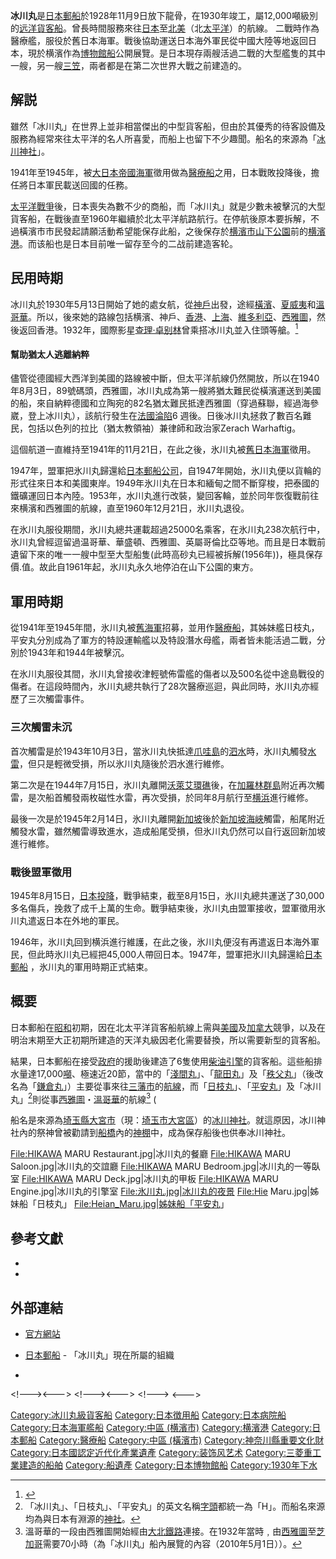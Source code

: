 {{軍艦模板
|名稱= {{lang|ja|冰川丸}}<br /><small>HIKAWA MARU</small>
|名稱2= 
|圖片= [[File:HIKAWA_MARU_2018.jpg|300px]]
|照片說明= 冰川丸
|圖片2= 
|照片說明2= 
|艦種= [[貨客船|貨客船]]→[[醫院船|醫院船]]→貨客船
|擁有國= {{JAP}}
|艦級= 
|製造= 横濱船渠株式会社
|動工= 1928年11月9日
|下水= 1929年9月30日
|服役= 1930年5月13日
|退役= 1960年12月21日
|結局= 停泊於[[山下公園|山下公園]]作為[[博物館船|博物館船]]
|除籍= 
|排水量=11,622噸<br />載貨重量10,436噸
|基準=
|滿載= 
|長度= 163.3米
|闊度= 20.12米
|吃水= 9.2米
|極速= 18.21節
|引擎= B&W<!--->Burmeister & Wain<--->（現[[MAN集團|猛獅柴油機]]）製<br />雙作用[[四冲程循环|四行程循環]]8[[汽缸|汽缸]][[柴油引擎|柴油引擎]]2座2軸
|出力= 11,000匹（5,500匹×2）
|續航= 
|乘員= 一等客倉：76名<br />二等客倉：69名<br />三等客倉：186名
|裝甲= 
|艦載機= 
|裝備=
|}}
{{japanese|japanese=氷川丸|kana=ひかわまる|romaji=Hikawa-maru}}
'''冰川丸'''是[[日本郵船|日本郵船]]於1928年11月9日放下龍骨，在1930年竣工，屬12,000噸級別的[[远洋定期船|远洋貨客船]]。曾長時間服務來往[[日本|日本]]至[[北美|北美]]（北[[太平洋|太平洋]]）的航線。
二戰時作為醫療艦，服役於舊日本海軍。戰後協助運送日本海外軍民從中國大陸等地返回日本，現於横濱作為[[博物館船|博物館船]]公開展覽。是日本現存兩艘活過二戰的大型艦隻的其中一艘，另一艘[[三笠號戰艦|三笠]]，兩者都是在第二次世界大戰之前建造的。

== 解説 ==
雖然「冰川丸」在世界上並非相當傑出的中型貨客船，但由於其優秀的待客設備及服務為經常來往太平洋的名人所喜愛，而船上也留下不少趣聞。船名的來源為「[[冰川神社|冰川神社]]」。

1941年至1945年，被[[大日本帝國海軍|大日本帝國海軍]]徵用做為[[醫療船|醫療船]]之用，日本戰敗投降後，擔任將日本軍民載送回國的任務。

[[太平洋戰爭|太平洋戰爭]]後，日本喪失為數不少的商船，而「冰川丸」就是少數未被擊沉的大型貨客船，在戰後直至1960年繼續於北太平洋航路航行。在停航後原本要拆解，不過橫濱市市民發起請願活動希望能保存此船，之後保存於[[横濱市|横濱市]][[山下公園|山下公園]]前的[[横濱港|横濱港]]。而该船也是日本目前唯一留存至今的二战前建造客轮。

== 民用時期 ==
冰川丸於1930年5月13日開始了她的處女航，從[[神户市|神戶]]出發，途經[[横滨市|橫濱]]、[[夏威夷州|夏威夷]]和[[溫哥華|溫哥華]]。所以，後來她的路線包括横濱、神戶、[[香港|香港]]、[[上海|上海]]、[[維多利亞州|維多利亞]]、[[西雅圖|西雅圖]]，然後返回香港。1932年，國際影星[[查理·卓别林|查理·卓别林]]曾乘搭冰川丸並入住頭等艙。<ref>{{Cite web|title=Japanese Hospital Ships|url=http://www.combinedfleet.com/Hikawa_t.htm|access-date=2022-04-19|work=www.combinedfleet.com}}</ref>

==== 幫助猶太人逃離納粹 ====
儘管從德國經大西洋到美國的路線被中斷，但太平洋航線仍然開放，所以在1940年8月3日，89號碼頭，西雅圖，冰川丸成為第一艘將猶太難民從橫濱運送到美國的船，來自納粹德國和立陶宛的82名猶太難民抵達西雅圖（穿過蘇聯，經過海參崴，登上冰川丸），該航行發生在[[法國淪陷|法國淪陷]]6 週後。日後冰川丸拯救了數百名難民，包括以色列的拉比（猶太教領袖）兼律師和政治家Zerach Warhaftig。

這個航道一直維持至1941年的11月21日，在此之後，氷川丸被[[大日本帝國海軍|舊日本海軍]]徵用。

1947年，盟軍把氷川丸歸還給[[日本郵船公司|日本郵船公司]]，自1947年開始，氷川丸便以貨輪的形式往來日本和美國東岸。1949年氷川丸在日本和緬甸之間不斷穿梭，把泰國的鐵礦運回日本內陸。1953年，水川丸進行改裝，變回客輪，並於同年恢復戰前往來横濱和西雅圖的航線，直至1960年12月21日，氷川丸退役。

在氷川丸服役期間，氷川丸總共運載超過25000名乘客，在氷川丸238次航行中，氷川丸曾經逗留過温哥華、華盛頓、西雅圖、英屬哥倫比亞等地。而且是日本戰前遺留下來的唯一一艘中型至大型船隻(此時高砂丸已經被拆解(1956年))，極具保存價.值。故此自1961年起，氷川丸永久地停泊在山下公園的東方。

== 軍用時期 ==
從1941年至1945年間，氷川丸被[[大日本帝國海軍|舊海軍]]招募，並用作[[医疗船|醫療船]]，其姊妹艦日枝丸，平安丸分別成為了軍方的特設運輸艦以及特設潛水母艦，兩者皆未能活過二戰，分別於1943年和1944年被擊沉。

在氷川丸服役其間，氷川丸曾接收津輕號佈雷艦的傷者以及500名從中途島戰役的傷者。在這段時間內，氷川丸總共執行了28次醫療巡迴，與此同時，氷川丸亦經歷了三次觸雷事件。

=== 三次觸雷未沉 ===
首次觸雷是於1943年10月3日，當氷川丸快抵達[[爪哇岛|爪哇島]]的[[泗水_(印尼)|泗水]]時，氷川丸觸發[[水雷|水雷]]，但只是輕微受損，所以氷川丸隨後於泗水進行維修。

第二次是在1944年7月15日，氷川丸離開[[沃萊艾環礁|沃萊艾環礁]]後，在[[加罗林岛|加羅林群島]]附近再次觸雷，是次船首觸發兩枚磁性水雷，再次受損，於同年8月航行至[[横浜|横浜]]進行維修。

最後一次是於1945年2月14日，氷川丸離開[[新加坡|新加坡]]後於[[新加坡海峡|新加坡海峽]]觸雷，船尾附近觸發水雷，雖然觸雷導致進水，造成船尾受損，但氷川丸仍然可以自行返回新加坡進行維修。

=== 戰後盟軍徵用 ===
1945年8月15日，[[日本投降|日本投降]]，戰爭結束，截至8月15日，氷川丸總共運送了30,000多名傷兵，挽救了成千上萬的生命。戰爭結束後，氷川丸由盟軍接收，盟軍徵用氷川丸遣返日本在外地的軍民。

1946年，氷川丸回到横浜進行維護，在此之後，氷川丸便沒有再遣返日本海外軍民，但此時氷川丸已經把45,000人帶回日本。1947年，盟軍把氷川丸歸還給[[日本郵船|日本郵船]] ，氷川丸的軍用時期正式結束。

==概要==
日本郵船在[[昭和|昭和]]初期，因在北太平洋貨客船航線上需與[[美國|美國]]及[[加拿大|加拿大]]競爭，以及在明治末期至大正初期所建造的天洋丸級因老化需要替換，所以需要新型的貨客船。

結果，日本郵船在接受[[政府|政府]]的援助後建造了6隻使用[[柴油引擎|柴油引擎]]的貨客船。這些船排水量達17,000[[噸|噸]]、極速近20節，當中的「[[淺間丸|淺間丸]]」、「[[龍田丸|龍田丸]]」及「[[秩父丸|秩父丸]]」（後改名為「[[鎌倉丸|鎌倉丸]]」）主要從事來往[[三藩市|三藩市]]的[[航線|航線]]，而「[[日枝丸|日枝丸]]」、「[[平安丸|平安丸]]」及「冰川丸」<ref>「冰川丸」、「日枝丸」、「平安丸」的英文名稱[[首字放大|字頭]]都統一為「H」。而船名來源均為與日本有淵源的[[神社|神社]]。</ref>則從事[[西雅圖|西雅圖]]・[[溫哥華|溫哥華]]的航線<ref>溫哥華的一段由西雅圖開始經由[[大北鐵路|大北鐵路]]連接。在1932年當時﹐由[[西雅圖|西雅圖]]至[[芝加哥|芝加哥]]需要70小時（為「冰川丸」船內展覽的內容（2010年5月1日））。</ref> (

船名是來源為[[埼玉縣|埼玉縣]][[大宮市|大宮市]]（現：[[埼玉市|埼玉市]][[大宮區|大宮區]]）的[[冰川神社|冰川神社]]。就這原因，冰川神社內的祭神曾被勸請到[[船橋|船橋]]內的[[神棚|神棚]]中，成為保存船後也供奉冰川神社。

<gallery>
File:HIKAWA MARU Restaurant.jpg|冰川丸的餐廳
File:HIKAWA MARU Saloon.jpg|冰川丸的交誼廳
File:HIKAWA MARU Bedroom.jpg|冰川丸的一等臥室
File:HIKAWA MARU Deck.jpg|冰川丸的甲板
File:HIKAWA MARU Engine.jpg|冰川丸的引擎室
File:氷川丸.jpg|冰川丸的夜景
File:Hie Maru.jpg|姊妹船「日枝丸」
File:Heian_Maru.jpg|姊妹船「平安丸」
</gallery>

==參考文獻==
{{refs}}
{{refbegin}}
*{{cite book |last=Tate |first=E. Mowbray |year=1986 |title=Transpacific Steam: The Story of Steam Navigation from the Pacific Coast of North America to the Far East and the Antipodes, 1867–1941 |location=New York |publisher=Cornwall Books |isbn=978-0-8453-4792-8 |url=http://books.google.co.uk/books?id=OuUvlfcIGRQC&pg=PA124&redir_esc=y#v=onepage&q&f=false |ref=harv}}
*{{cite book |last=Warhaftig |first=Zorach |authorlink=:en:Zerach Warhaftig |year=1988 |title=Refugee and Survivor: Rescue Attempts during the Holocaust |location=Jerusalem |publisher=[[以色列猶太大屠殺紀念館|Yad Vashem]] |url=http://books.google.co.uk/books/about/Refugee_and_survivor.html?id=Im8NAAAAIAAJ |ref=harv |access-date=2015-08-31 |archive-date=2016-04-28 |archive-url=https://web.archive.org/web/20160428091244/https://books.google.co.uk/books/about/Refugee_and_Survivor.html?id=Im8NAAAAIAAJ |dead-url=no }}
{{refend}}

== 外部連結==
{{Commons|Hikawamaru}}
*{{ja}}[http://www.nyk.com/rekishi 官方網站]{{Wayback|url=http://www.nyk.com/rekishi |date=20111010052931 }}
*{{ja}}[http://www.nyk.com/ 日本郵船]{{Wayback|url=http://www.nyk.com/ |date=20111020072835 }} - 「冰川丸」現在所屬的組織
*{{ja}}{{lang|Ja|[http://www.nyk.com/news/2007/0130/ ニュースリリース：今後の「氷川丸」について（2007年1月30日）]}}

{{DEFAULTSORT:Hikawamaru}}
[[Category:冰川丸級貨客船|Category:冰川丸級貨客船]]
<!--->[[Category:日本徴用船|Category:日本徴用船]]<--->
<!--->[[Category:日本病院船|Category:日本病院船]]<--->
[[Category:日本海軍艦船|Category:日本海軍艦船]]
<!--->[[Category:中區_(横濱市)|Category:中區 (横濱市)]]
[[Category:横濱港|Category:横濱港]]<--->
[[Category:日本郵船|Category:日本郵船]]
[[Category:醫療船|Category:醫療船]]
[[Category:中區_(橫濱市)|Category:中區 (橫濱市)]]
[[Category:神奈川縣重要文化財|Category:神奈川縣重要文化財]]
[[Category:日本國認定近代化產業遺產|Category:日本國認定近代化產業遺產]]
[[Category:装饰风艺术|Category:装饰风艺术]]
[[Category:三菱重工業建造的船舶|Category:三菱重工業建造的船舶]]
[[Category:船遺產|Category:船遺產]]
[[Category:日本博物館船|Category:日本博物館船]]
[[Category:1930年下水|Category:1930年下水]]
